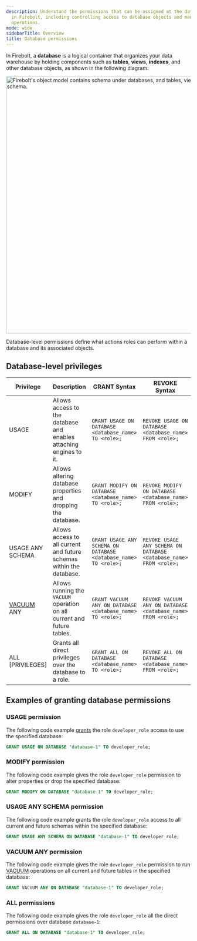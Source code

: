```yaml
---
description: Understand the permissions that can be assigned at the database level
  in Firebolt, including controlling access to database objects and managing database-level
  operations.
mode: wide
sidebarTitle: Overview
title: Database permissions
---
```



In Firebolt, a **database** is a logical container that organizes your data warehouse by holding components such as **tables**, **views**, **indexes**, and other database objects, as shown in the following diagram:

<img src="/assets/images/database-hierarchy.png" width="700" alt="Firebolt's object model contains schema under databases, and tables, views, and indexes under schema."/>

Database-level permissions define what actions roles can perform within a database and its associated objects.

## Database-level privileges 

| Privilege             | Description                                                                 | GRANT Syntax                                                     | REVOKE Syntax                                                   |
|---------------------------|---------------------------------------------------------------------------------|----------------------------------------------------------------------|----------------------------------------------------------------------|
| USAGE                  | Allows access to the database and enables attaching engines to it.                          | `GRANT USAGE ON DATABASE <database_name> TO <role>;`                       | `REVOKE USAGE ON DATABASE <database_name> FROM <role>;`                    |
| MODIFY                 | Allows altering database properties and dropping the database.                  | `GRANT MODIFY ON DATABASE <database_name> TO <role>;`                       | `REVOKE MODIFY ON DATABASE <database_name> FROM <role>;`                    |
| USAGE ANY SCHEMA       | Allows access to all current and future schemas within the database.                   | `GRANT USAGE ANY SCHEMA ON DATABASE <database_name> TO <role>;`           | `REVOKE USAGE ANY SCHEMA ON DATABASE <database_name> FROM <role>;`     |
| [VACUUM](/sql_reference/commands/data-management/vacuum) ANY             | Allows running the `VACUUM` operation on all current and future tables.              | `GRANT VACUUM ANY ON DATABASE <database_name> TO <role>;`              | `REVOKE VACUUM ANY ON DATABASE <database_name> FROM <role>;`           |
| ALL [PRIVILEGES]             | Grants all direct privileges over the database to a role.              | `GRANT ALL ON DATABASE <database_name> TO <role>;`              | `REVOKE ALL ON DATABASE <database_name> FROM <role>;`           |

## Examples of granting database permissions

### USAGE permission
The following code example [grants](/sql_reference/commands/access-control/grant) the role `developer_role` access to use the specified database:

```sql
GRANT USAGE ON DATABASE "database-1" TO developer_role;
```

### MODIFY permission
The following code example gives the role `developer_role` permission to alter properties or drop the specified database:

```sql
GRANT MODIFY ON DATABASE "database-1" TO developer_role;
```

### USAGE ANY SCHEMA permission
The following code example grants the role `developer_role` access to all current and future schemas within the specified database:

```sql
GRANT USAGE ANY SCHEMA ON DATABASE "database-1" TO developer_role;
```

### VACUUM ANY permission
The following code example gives the role `developer_role` permission to run [VACUUM](/sql_reference/commands/data-management/vacuum) operations on all current and future tables in the specified database:

```sql
GRANT VACUUM ANY ON DATABASE "database-1" TO developer_role;
```

### ALL permissions
The following code example gives the role `developer_role` all the direct permissions over database `database-1`:

```sql
GRANT ALL ON DATABASE "database-1" TO developer_role;
```


